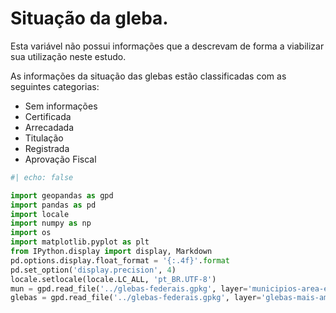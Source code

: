 # Situação da gleba.

Esta variável não possui informações que a descrevam de forma a viabilizar sua utilização neste estudo.
 
:::{.text-justify}
As informações da situação das glebas estão classificadas com as seguintes categorias:

- Sem informações
- Certificada
- Arrecadada
- Titulação
- Registrada
- Aprovação Fiscal

:::


```python
#| echo: false

import geopandas as gpd
import pandas as pd
import locale
import numpy as np
import os
import matplotlib.pyplot as plt
from IPython.display import display, Markdown
pd.options.display.float_format = '{:.4f}'.format
pd.set_option('display.precision', 4)
locale.setlocale(locale.LC_ALL, 'pt_BR.UTF-8')
mun = gpd.read_file('../glebas-federais.gpkg', layer='municipios-area-estudo')
glebas = gpd.read_file('../glebas-federais.gpkg', layer='glebas-mais-amazonia')
```
